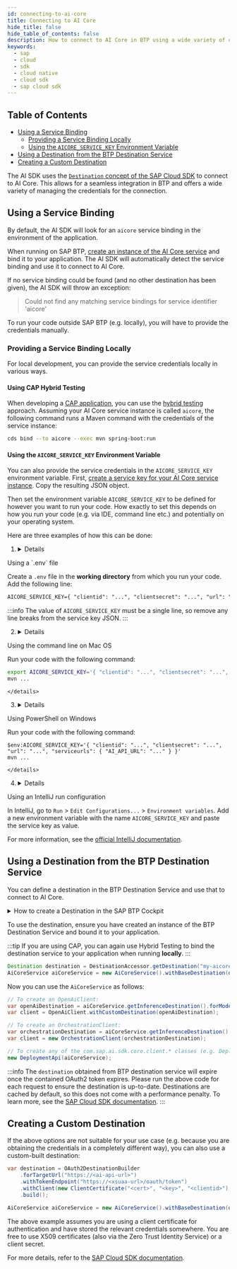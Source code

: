 ```yaml
---
id: connecting-to-ai-core
title: Connecting to AI Core
hide_title: false
hide_table_of_contents: false
description: How to connect to AI Core in BTP using a wide variety of credentials.
keywords:
  - sap
  - cloud
  - sdk
  - cloud native
  - cloud sdk
  - sap cloud sdk
---
```


## Table of Contents

- [Using a Service Binding](#using-a-service-binding)
  - [Providing a Service Binding Locally](#providing-a-service-binding-locally)
  - [Using the `AICORE_SERVICE_KEY` Environment Variable](#using-the-aicore_service_key-environment-variable)
- [Using a Destination from the BTP Destination Service](#using-a-destination-from-the-btp-destination-service)
- [Creating a Custom Destination](#creating-a-custom-destination)

The AI SDK uses the [`Destination` concept of the SAP Cloud SDK](https://sap.github.io/cloud-sdk/docs/java/features/connectivity/destination-service) to connect to AI Core.
This allows for a seamless integration in BTP and offers a wide variety of managing the credentials for the connection.

## Using a Service Binding

By default, the AI SDK will look for an `aicore` service binding in the environment of the application.

When running on SAP BTP, [create an instance of the AI Core service](https://help.sap.com/docs/sap-ai-core/sap-ai-core-service-guide/create-service-instance) and bind it to your application.
The AI SDK will automatically detect the service binding and use it to connect to AI Core.

If no service binding could be found (and no other destination has been given), the AI SDK will throw an exception:

> Could not find any matching service bindings for service identifier 'aicore'

To run your code outside SAP BTP (e.g. locally), you will have to provide the credentials manually.

### Providing a Service Binding Locally

For local development, you can provide the service credentials locally in various ways.

#### Using CAP Hybrid Testing

When developing a [CAP application](https://cap.cloud.sap/docs/), you can use the [hybrid testing](https://cap.cloud.sap/docs/advanced/hybrid-testing#services-on-cloud-foundry) approach.
Assuming your AI Core service instance is called `aicore`, the following command runs a Maven command with the credentials of the service instance:

```bash
cds bind --to aicore --exec mvn spring-boot:run
```

#### Using the `AICORE_SERVICE_KEY` Environment Variable

You can also provide the service credentials in the `AICORE_SERVICE_KEY` environment variable.
First, [create a service key for your AI Core service instance](https://help.sap.com/docs/sap-ai-core/sap-ai-core-service-guide/create-service-key).
Copy the resulting JSON object.

Then set the environment variable `AICORE_SERVICE_KEY` to be defined for however you want to run your code.
How exactly to set this depends on how you run your code (e.g. via IDE, command line etc.) and potentially on your operating system.

Here are three examples of how this can be done:

1. <details>
 <summary>Using a `.env` file</summary>

   Create a `.env` file in the **working directory** from which you run your code.
   Add the following line:

   ```txt
   AICORE_SERVICE_KEY={ "clientid": "...", "clientsecret": "...", "url": "...", "serviceurls": { "AI_API_URL": "..." } }
   ```

   :::info
   The value of `AICORE_SERVICE_KEY` must be a single line, so remove any line breaks from the service key JSON.
   :::

   </details>

2. <details> 
<summary>Using the command line on Mac OS</summary>

   Run your code with the following command:

   ```bash
   export AICORE_SERVICE_KEY='{ "clientid": "...", "clientsecret": "...", "url": "...", "serviceurls": { "AI_API_URL": "..." } }'
   mvn ...
   ```

    </details>

3. <details> 
<summary>Using PowerShell on Windows</summary>

   Run your code with the following command:

   ```shell
   $env:AICORE_SERVICE_KEY='{ "clientid": "...", "clientsecret": "...", "url": "...", "serviceurls": { "AI_API_URL": "..." } }'
   mvn ...
   ```

    </details>

4. <details>
 <summary>Using an IntelliJ run configuration</summary>

   In IntelliJ, go to `Run` > `Edit Configurations...` > `Environment variables`.
   Add a new environment variable with the name `AICORE_SERVICE_KEY` and paste the service key as value.

   For more information, see the [official IntelliJ documentation](https://www.jetbrains.com/help/idea/run-debug-configuration-application.html#configure-environment-variables).

   </details>

## Using a Destination from the BTP Destination Service

You can define a destination in the BTP Destination Service and use that to connect to AI Core.

<details>
<summary>How to create a Destination in the SAP BTP Cockpit</summary>

1. [Create a service key for your AI Core service instance](https://help.sap.com/docs/sap-ai-core/sap-ai-core-service-guide/create-service-key).

2. Create a new Destination in the SAP BTP Cockpit with the following properties:

- **Name**: `my-aicore`
- **Type**: `HTTP`
- **URL**: `[serviceurls.AI_API_URL]`
- **Proxy Type**: `Internet`
- **Authentication**: `OAuth2ClientCredentials`
- **Client ID**: `[clientid]`
- **Client Secret**: `[clientsecret]`
- **Token Service URL Type**: `Dedicated`
- **Token Service URL**: `[url]/oauth/token`

  Fill in the values for URL, client ID, client secret, and token service URL from the service key JSON.
  Make sure to add `/oauth/token` in the token service URL.

</details>

To use the destination, ensure you have created an instance of the BTP Destination Service and bound it to your application.

:::tip
If you are using CAP, you can again use Hybrid Testing to bind the destination service to your application when running **locally**.
:::

```java
Destination destination = DestinationAccessor.getDestination("my-aicore").asHttp();
AiCoreService aiCoreService = new AiCoreService().withBaseDestination(destination);
```

Now you can use the `AiCoreService` as follows:

```java
// To create an OpenAiClient:
var openAiDestination = aiCoreService.getInferenceDestination().forModel(OpenAiModel.TEXT_EMBEDDING_3_LARGE);
var client = OpenAiClient.withCustomDestination(openAiDestination);

// To create an OrchestrationClient:
var orchestrationDestination = aiCoreService.getInferenceDestination().forScenario("orchestration");
var client = new OrchestrationClient(orchestrationDestination);

// To create any of the com.sap.ai.sdk.core.client.* classes (e.g. DeploymentApi):
new DeploymentApi(aiCoreService);
```

:::info
The `destination` obtained from BTP destination service will expire once the contained OAuth2 token expires.
Please run the above code for each request to ensure the destination is up-to-date.
Destinations are cached by default, so this does not come with a performance penalty.
To learn more, see the [SAP Cloud SDK documentation](https://sap.github.io/cloud-sdk/docs/java/features/connectivity/destination-service).
:::

## Creating a Custom Destination

If the above options are not suitable for your use case (e.g. because you are obtaining the credentials in a completely different way), you can also use a custom-built destination:

```java
var destination = OAuth2DestinationBuilder
    .forTargetUrl("https://<ai-api-url>")
    .withTokenEndpoint("https://<xsuaa-url>/oauth/token")
    .withClient(new ClientCertificate("<cert>", "<key>", "<clientid>"), OnBehalfOf.TECHNICAL_USER_PROVIDER)
    .build();

AiCoreService aiCoreService = new AiCoreService().withBaseDestination(destination);
```

The above example assumes you are using a client certificate for authentication and have stored the relevant credentials somewhere.
You are free to use X509 certificates (also via the Zero Trust Identity Service) or a client secret.

For more details, refer to the [SAP Cloud SDK documentation](https://sap.github.io/cloud-sdk/docs/java/features/connectivity/destination-service).

